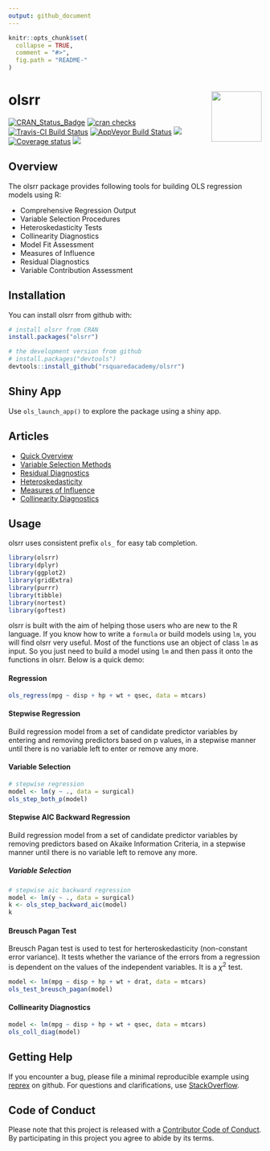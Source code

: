 ```yaml
---
output: github_document
---
```


<!-- README.md is generated from README.Rmd. Please edit that file -->

```r
knitr::opts_chunk$set(
  collapse = TRUE,
  comment = "#>",
  fig.path = "README-"
)
```

# olsrr <img src="hex_olsrr.png" height="100px" align="right" />

[![CRAN_Status_Badge](http://www.r-pkg.org/badges/version/olsrr)](https://cran.r-project.org/package=olsrr)
[![cran checks](https://cranchecks.info/badges/summary/olsrr)](https://cran.r-project.org/web/checks/check_results_olsrr.html)
[![Travis-CI Build Status](https://travis-ci.org/rsquaredacademy/olsrr.svg?branch=master)](https://travis-ci.org/rsquaredacademy/olsrr)
[![AppVeyor Build Status](https://ci.appveyor.com/api/projects/status/github/rsquaredacademy/olsrr?branch=master&svg=true)](https://ci.appveyor.com/project/rsquaredacademy/olsrr)
[![](https://cranlogs.r-pkg.org/badges/grand-total/olsrr)](https://cran.r-project.org/package=olsrr) [![Coverage status](https://codecov.io/gh/rsquaredacademy/olsrr/branch/master/graph/badge.svg)](https://codecov.io/github/rsquaredacademy/olsrr?branch=master) ![](https://img.shields.io/badge/lifecycle-maturing-blue.svg)


## Overview

The olsrr package provides following tools for building OLS regression models using R:

- Comprehensive Regression Output
- Variable Selection Procedures
- Heteroskedasticity Tests
- Collinearity Diagnostics
- Model Fit Assessment
- Measures of Influence
- Residual Diagnostics
- Variable Contribution Assessment

## Installation

You can install olsrr from github with:

```r
# install olsrr from CRAN
install.packages("olsrr")

# the development version from github
# install.packages("devtools")
devtools::install_github("rsquaredacademy/olsrr")
```

## Shiny App

Use `ols_launch_app()` to explore the package using a shiny app.

## Articles

- [Quick Overview](https://olsrr.rsquaredacademy.com/articles/intro.html)
- [Variable Selection Methods](https://olsrr.rsquaredacademy.com/articles/variable_selection.html)
- [Residual Diagnostics](https://olsrr.rsquaredacademy.com/articles/residual_diagnostics.html)
- [Heteroskedasticity](https://olsrr.rsquaredacademy.com/articles/heteroskedasticity.html)
- [Measures of Influence](https://olsrr.rsquaredacademy.com/articles/influence_measures.html)
- [Collinearity Diagnostics](https://olsrr.rsquaredacademy.com/articles/regression_diagnostics.html)

## Usage

olsrr uses consistent prefix `ols_` for easy tab completion.

```r
library(olsrr)
library(dplyr)
library(ggplot2)
library(gridExtra)
library(purrr)
library(tibble)
library(nortest)
library(goftest)
```

olsrr is built with the aim of helping those users who are new to the R language. If you know how to 
write a `formula` or build models using `lm`, you will find olsrr very useful. Most of the functions
use an object of class `lm` as input. So you just need to build a model using `lm` and then pass it onto 
the functions in olsrr. Below is a quick demo:

#### Regression

```r
ols_regress(mpg ~ disp + hp + wt + qsec, data = mtcars)
```

#### Stepwise Regression

Build regression model from a set of candidate predictor variables by entering and removing predictors based on 
p values, in a stepwise manner until there is no variable left to enter or remove any more.

#### Variable Selection

```r
# stepwise regression
model <- lm(y ~ ., data = surgical)
ols_step_both_p(model)
```

#### Stepwise AIC Backward Regression

Build regression model from a set of candidate predictor variables by removing predictors based on 
Akaike Information Criteria, in a stepwise manner until there is no variable left to remove any more.

##### Variable Selection

```r
# stepwise aic backward regression
model <- lm(y ~ ., data = surgical)
k <- ols_step_backward_aic(model)
k
```

#### Breusch Pagan Test

Breusch Pagan test is used to test for herteroskedasticity (non-constant error variance). It tests whether the variance of the errors from a regression is dependent on the values of the independent variables. It is a $\chi^{2}$ test.

```r
model <- lm(mpg ~ disp + hp + wt + drat, data = mtcars)
ols_test_breusch_pagan(model)
```

#### Collinearity Diagnostics

```r
model <- lm(mpg ~ disp + hp + wt + qsec, data = mtcars)
ols_coll_diag(model)
```

## Getting Help

If you encounter a bug, please file a minimal reproducible example using 
[reprex](https://reprex.tidyverse.org/index.html) on github. For questions and clarifications, 
use [StackOverflow](https://stackoverflow.com/).

## Code of Conduct

Please note that this project is released with a [Contributor Code of Conduct](CONDUCT.md). By participating in this project you agree to abide by its terms.
